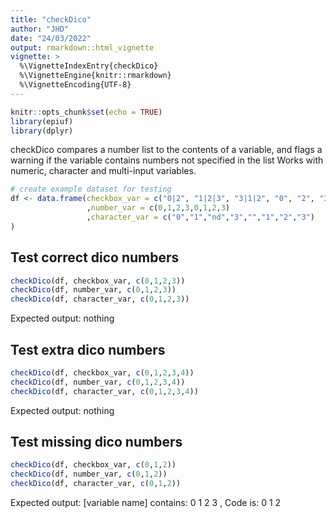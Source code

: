 ```yaml
---
title: "checkDico"
author: "JHD"
date: "24/03/2022"
output: rmarkdown::html_vignette
vignette: >
  %\VignetteIndexEntry{checkDico}
  %\VignetteEngine{knitr::rmarkdown}
  %\VignetteEncoding{UTF-8}
---
```



```r
knitr::opts_chunk$set(echo = TRUE)
library(epiuf)
library(dplyr)

```

checkDico compares a number list to the contents of a variable, and flags a warning if the variable contains numbers not specified in the list Works with numeric, character and multi-input variables.

```r

# create example dataset for testing
df <- data.frame(checkbox_var = c("0|2", "1|2|3", "3|1|2", "0", "2", "3", "0|1", "2|3")
                 ,number_var = c(0,1,2,3,0,1,2,3)
                 ,character_var = c("0","1","nd","3","","1","2","3")
)

```


## Test correct dico numbers 
```r
checkDico(df, checkbox_var, c(0,1,2,3))
checkDico(df, number_var, c(0,1,2,3))
checkDico(df, character_var, c(0,1,2,3))
``` 

Expected output: nothing


## Test extra dico numbers 
```r
checkDico(df, checkbox_var, c(0,1,2,3,4))
checkDico(df, number_var, c(0,1,2,3,4))
checkDico(df, character_var, c(0,1,2,3,4))
``` 

Expected output: nothing


## Test missing dico numbers 
```r
checkDico(df, checkbox_var, c(0,1,2))
checkDico(df, number_var, c(0,1,2))
checkDico(df, character_var, c(0,1,2))
``` 

Expected output: 
[variable name] contains: 0 1 2 3 , Code is: 0 1 2
